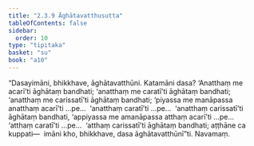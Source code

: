 ```yaml
---
title: "2.3.9 Āghātavatthusutta"
tableOfContents: false
sidebar:
  order: 10
type: "tipitaka"
basket: "su"
book: "a10"
---
```



<DynamicBreadcrumb />

<Division number="79" book="a10" bookNo="17" page="375">

<Paragraph number="603" book="a10">
“Dasayimāni, bhikkhave, āghātavatthūni. Katamāni dasa? ‘Anatthaṃ me acarī’ti āghātaṃ bandhati; ‘anatthaṃ me caratī’ti āghātaṃ bandhati; ‘anatthaṃ me carissatī’ti āghātaṃ bandhati; ‘piyassa me manāpassa anatthaṃ acarī’ti …pe…  ‘anatthaṃ caratī’ti …pe…  ‘anatthaṃ carissatī’ti āghātaṃ bandhati, ‘appiyassa me amanāpassa atthaṃ acarī’ti …pe…  ‘atthaṃ caratī’ti …pe…  ‘atthaṃ carissatī’ti āghātaṃ bandhati; aṭṭhāne ca kuppati—  imāni kho, bhikkhave, dasa āghātavatthūnī”ti.

</Paragraph>
</Division>

<Paragraph number="604" type="center" book="a10">
Navamaṃ.
</Paragraph>